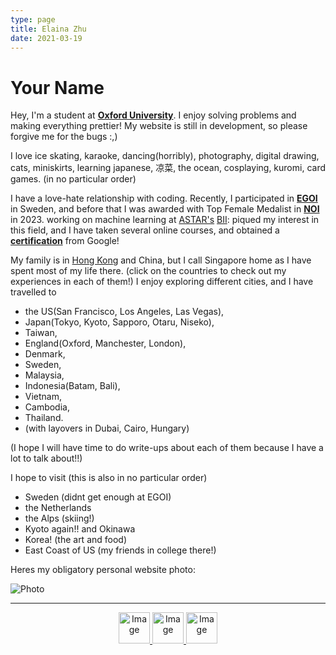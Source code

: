 ```yaml
---
type: page
title: Elaina Zhu
date: 2021-03-19
---
```


# Your Name

Hey, I'm a student at [**Oxford University**](https://www.ox.ac.uk). I enjoy solving problems and making everything prettier! My website is still in development, so please forgive me for the bugs :,)

I love ice skating,  karaoke, dancing(horribly), photography, digital drawing, cats, miniskirts, learning japanese, 凉菜, the ocean, cosplaying, kuromi, card games. (in no particular order)

I have a love-hate relationship with coding. Recently, I participated in [**EGOI**](https://wwwdontmesswith6a.blogspot.com/2023/07/egoi-2023-singapore-team-results.html) in Sweden, and before that I was awarded with Top Female Medalist in [**NOI**](https://noisg.comp.nus.edu.sg/noi/noiTwentySixResults.php#section3) in 2023. 
working on machine learning at [ASTAR's](https://www.a-star.edu.sg) [BII](https://www.a-star.edu.sg/bii):
piqued my interest in this field, and I have taken several online courses, and obtained a [**certification**](https://google.accredible.com/7a4afa65-96a1-431a-a75c-258e95a19d1a) from Google!

My family is in <a href="https://elainazhu.com/posts_archive/hongkong">Hong Kong</a> and China, but I call Singapore home as I have spent most of my life there. (click on the countries to check out my experiences in each of them!)
I enjoy exploring different cities, and I have travelled to 
- the US(San Francisco, Los Angeles, Las Vegas), 
- Japan(Tokyo, Kyoto, Sapporo, Otaru, Niseko), 
- Taiwan, 
- England(Oxford, Manchester, London), 
- Denmark, 
- Sweden, 
- Malaysia, 
- Indonesia(Batam, Bali), 
- Vietnam, 
- Cambodia, 
- Thailand. 
- (with layovers in Dubai, Cairo, Hungary)

(I hope I will have time to do write-ups about each of them because I have a lot to talk about!!)

I hope to visit (this is also in no particular order)
- Sweden (didnt get enough at EGOI)
- the Netherlands
- the Alps (skiing!)
- Kyoto again!! and Okinawa
- Korea! (the art and food)
- East Coast of US (my friends in college there!)



Heres my obligatory personal website photo:



<Image
  src="/images/self.jpg"
  alt="Photo"
  width={1125}
  height={750}
  priority
  className="next-image"
/>

---
<center>
<p>
  <a href="https://www.instagram.com/elaina_zhu/">
    <img src="images/instagram-2.png" alt="Image" width="50" height="50" > </img>
  </a>
  <a href="https://www.linkedin.com/in/elaina-zhu-wenxin-117538241/">
    <img src="images/317750_linkedin_icon.png" alt="Image" width="50" height="50"> </img>
  </a>
  <a href="https://www.facebook.com/zhu.wenxin.940">
    <img src="images/vecteezy_facebook-png-icon_16716481.png" alt="Image" width="50" height="50"> </img>
  </a>
 </p>
 </center>